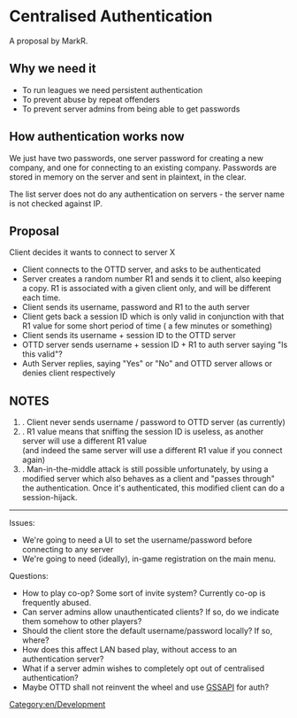 [[Category:en/Development]]
= Centralised Authentication =

A proposal by MarkR.

== Why we need it ==

* To run leagues we need persistent authentication
* To prevent abuse by repeat offenders
* To prevent server admins from being able to get passwords

== How authentication works now ==

We just have two passwords, one server password for creating a new company, and one for connecting to an existing company. Passwords are stored in memory on the server and sent in plaintext, in the clear.

The list server does not do any authentication on servers - the server name is not checked against IP.

== Proposal == 

Client decides it wants to connect to server X

* Client connects to the OTTD server, and asks to be authenticated
* Server creates a random number R1 and sends it to client, also keeping a copy. R1 is associated with a given client only, and will be different each time.
* Client sends its username, password and R1 to the auth server
* Client gets back a session ID which is only valid in conjunction with that R1 value for some short period of time ( a few minutes or something)
* Client sends its username + session ID to the OTTD server
* OTTD server sends username + session ID + R1 to auth server saying "Is this valid"?
* Auth Server replies, saying "Yes" or "No" and OTTD server allows or denies client respectively

== NOTES ==

#. Client never sends username / password to OTTD server (as currently)
#. R1 value means that sniffing the session ID is useless, as another server will use a different R1 value<BR>(and indeed the same server will use a different R1 value if you connect again)
#. Man-in-the-middle attack is still possible unfortunately, by using a modified server which also behaves as a client and "passes through" the authentication. Once it's authenticated, this modified client can do a session-hijack.

----

Issues:
* We're going to need a UI to set the username/password before connecting to any server
* We're going to need (ideally), in-game registration on the main menu.

Questions:
* How to play co-op? Some sort of invite system? Currently co-op is frequently abused.
* Can server admins allow unauthenticated clients? If so, do we indicate them somehow to other players?
* Should the client store the default username/password locally? If so, where?
* How does this affect LAN based play, without access to an authentication server?
* What if a server admin wishes to completely opt out of centralised authentication?
* Maybe OTTD shall not reinvent the wheel and use [http://www.faqs.org/faqs/kerberos-faq/general/section-84.html GSSAPI] for auth?